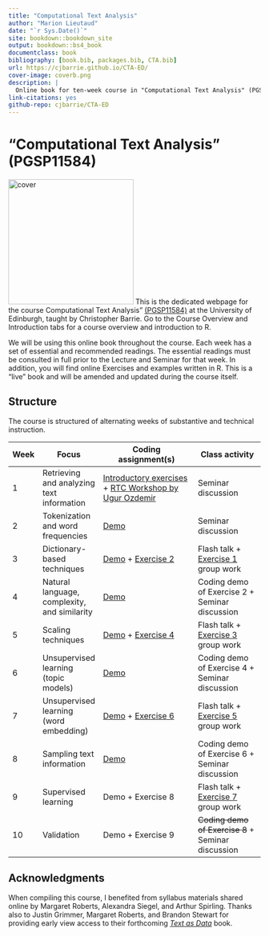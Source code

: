 ```yaml
---
title: "Computational Text Analysis"
author: "Marion Lieutaud"
date: "`r Sys.Date()`"
site: bookdown::bookdown_site
output: bookdown::bs4_book
documentclass: book
bibliography: [book.bib, packages.bib, CTA.bib]
url: https://cjbarrie.github.io/CTA-ED/
cover-image: coverb.png
description: |
  Online book for ten-week course in "Computational Text Analysis" (PGSP11584)
link-citations: yes
github-repo: cjbarrie/CTA-ED
---
```


# "Computational Text Analysis" (PGSP11584) {.unnumbered}

![cover](coverb.png){.cover width="250"} This is the dedicated webpage for the course Computational Text Analysis" [(PGSP11584)](http://www.drps.ed.ac.uk/23-24/dpt/cxpgsp11584.htm) at the University of Edinburgh, taught by Christopher Barrie. Go to the Course Overview and Introduction tabs for a course overview and introduction to R.

We will be using this online book throughout the course. Each week has a set of essential and recommended readings. The essential readings must be consulted in full prior to the Lecture and Seminar for that week. In addition, you will find online Exercises and examples written in R. This is a "live" book and will be amended and updated during the course itself.

## Structure

The course is structured of alternating weeks of substantive and technical instruction.

| Week | Focus                                        | Coding assignment(s)                                                                                                                                                              | Class activity                                                                                                             |
|------|----------------------------------------------|-----------------------------------------------------------------------------------------------------------------------------------------------------------------------------------|----------------------------------------------------------------------------------------------------------------------------|
| 1    | Retrieving and analyzing text information    | [Introductory exercises](https://cjbarrie.github.io/CTA-ED/introduction-to-r.html) + [RTC Workshop by Ugur Ozdemir](https://research-training-centre.sps.ed.ac.uk/micro-methods/) | Seminar discussion                                                                                                         |
| 2    | Tokenization and word frequencies            | [Demo](https://cjbarrie.github.io/CTA-ED/week-2-demo.html)                                                                                                                        | Seminar discussion                                                                                                         |
| 3    | Dictionary-based techniques                  | [Demo](https://cjbarrie.github.io/CTA-ED/week-3-demo.html) + [Exercise 2](https://cjbarrie.github.io/CTA-ED/exercise-2-dictionary-based-methods.html)                             | Flash talk + [Exercise 1](https://cjbarrie.github.io/CTA-ED/exercise-1-word-frequency-analysis.html) group work            |
| 4    | Natural language, complexity, and similarity | [Demo](https://cjbarrie.github.io/CTA-ED/week-4-demo.html)                                                                                                                        | Coding demo of Exercise 2 + Seminar discussion                                                                             |
| 5    | Scaling techniques                           | [Demo](https://cjbarrie.github.io/CTA-ED/week-5-demo.html) + [Exercise 4](https://cjbarrie.github.io/CTA-ED/exercise-4-scaling-techniques.html)                                   | Flash talk + [Exercise 3](https://cjbarrie.github.io/CTA-ED/exercise-3-comparison-and-complexity.html) group work          |
| 6    | Unsupervised learning (topic models)         | [Demo](https://cjbarrie.github.io/CTA-ED/week-6-demo.html)                                                                                                                        | Coding demo of Exercise 4 + Seminar discussion                                                                             |
| 7    | Unsupervised learning (word embedding)       | [Demo](https://cjbarrie.github.io/CTA-ED/week-7-demo.html) + [Exercise 6](https://cjbarrie.github.io/CTA-ED/exercise-6-unsupervised-learning-word-embedding.html)                 | Flash talk + [Exercise 5](https://cjbarrie.github.io/CTA-ED/exercise-5-unsupervised-learning-topic-models.html) group work |
| 8    | Sampling text information                    | [Demo](https://cjbarrie.github.io/CTA-ED/week-8-demo.html)                                                                                                                        | Coding demo of Exercise 6 + Seminar discussion                                                                             |
| 9    | Supervised learning                          | Demo + Exercise 8                                                                                                                                                                 | Flash talk + [Exercise 7](https://cjbarrie.github.io/CTA-ED/exercise-7-sampling-text-information.html) group work          |
| 10   | Validation                                   | Demo + Exercise 9                                                                                                                                                                 | ~~Coding demo of Exercise 8~~ + Seminar discussion                                                                         |

## Acknowledgments {.unnumbered}

When compiling this course, I benefited from syllabus materials shared online by Margaret Roberts, Alexandra Siegel, and Arthur Spirling. Thanks also to Justin Grimmer, Margaret Roberts, and Brandon Stewart for providing early view access to their forthcoming [*Text as Data*](https://press.princeton.edu/books/hardcover/9780691207544/text-as-data) book.

